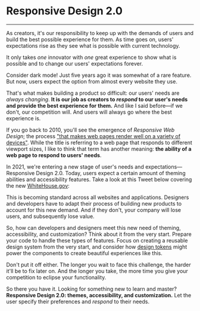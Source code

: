 

# Responsive Design 2.0

<PublicationInfo
	slug="responsive-design-2"
	publishDate="January 21st, 2021"
	subtitle="Responsive Design 2.0: themes, accessibility, and customization. It only takes one innovator with one great experience to show what is possible and to change our users' expectations forever."
/>

---

As creators, it's our responsibility to keep up with the demands of users and build the best possible experience for them. As time goes on, users' expectations rise as they see what is possible with current technology.

It only takes _one_ innovator with _one_ great experience to show what is possible and to change our users' expectations forever.

Consider dark mode! Just five years ago it was somewhat of a rare feature. But now, users expect the option from almost every website they use.

That's what makes building a product so difficult: our users' needs are _always changing_. **It is our job as creators to _respond_ to our user's needs and provide the best experience for them.** And like I said before—if we don't, our competition will. And users will always go where the best experience is.

If you go back to 2010, you'll see the emergence of _Responsive Web Design_; the process ["that makes web pages render well on a variety of devices"](https://en.wikipedia.org/wiki/Responsive_web_design). While the title is referring to a web page that responds to different viewport sizes, I like to think that term has another meaning: **the ability of a web page to respond to users' needs**.

In 2021, we're entering a new stage of user's needs and expectations—Responsive Design 2.0. Today, users expect a certain amount of theming abilities and accessibility features. Take a look at this Tweet below covering the new [WhiteHouse.gov](https://whitehouse.gov/):

<TweetEmbed tweetId="1351979954523828229" />

This is becoming standard across all websites and applications. Designers and developers have to adapt their process of building new products to account for this new demand. And if they don't, your company will lose users, and subsequently lose value.

So, how can developers and designers meet this new need of theming, accessibility, and customization? Think about it from the very start. Prepare your code to handle these types of features. Focus on creating a reusable design system from the very start, and consider how [design tokens](https://carbonemike.com/a-case-for-design-tokens) might power the components to create beautiful experiences like this.

Don't put it off either. The longer you wait to face this challenge, the harder it'll be to fix later on. And the longer you take, the more time you give your competition to eclipse your functionality.

So there you have it. Looking for something new to learn and master? **Responsive Design 2.0: themes, accessibility, and customization.** Let the user specify their preferences and _respond_ to their needs.
